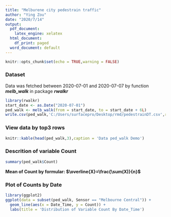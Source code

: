 ```yaml
---
title: "Melburene city pedestrain traffic"
author: "Ying Zou"
date: "2020/7/14"
output:
  pdf_document:
    latex_engine: xelatex
  html_document:
    df_print: paged
  word_document: default
---
```


```r
knitr::opts_chunk$set(echo = TRUE,warning = FALSE)
```

### Dataset
Data was fetched between 2020-07-01 and 2020-07-07 by function ***melb_walk*** in package ***rwalkr***
```r
library(rwalkr)
start_date <- as.Date("2020-07-01")
ped_walk <- melb_walk(from = start_date, to = start_date + 6L)
write.csv(ped_walk,'C:/Users/surfacepro/Desktop/rmd/pedestrainDT.csv',row.names = FALSE)
```

### View data by top3 rows
```r
knitr::kable(head(ped_walk,3),caption = 'Data ped_walk Demo')
```

### Descrition of variable Count
```r
summary(ped_walk$Count)
```
**Mean of Count by formular: $\overline{X}=\frac{\sum(X)}{n}$**  

### Plot of Counts by Date
```r
library(ggplot2)
ggplot(data = subset(ped_walk, Sensor == "Melbourne Central")) +
  geom_line(aes(x = Date_Time, y = Count)) +
  labs(title = 'Distribution of Variable Count By Date_Time')
```



